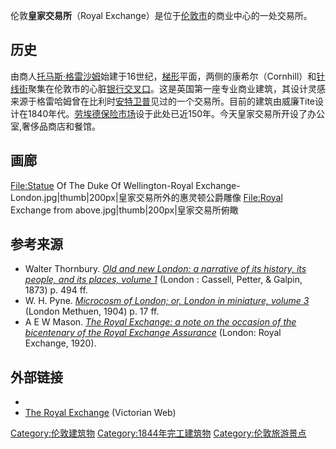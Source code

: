 {{No footnotes|time=2017-03-25T20:09:38+00:00}}
{{Infobox shopping mall 
|shopping_mall_name = 皇家交易所
|image = Royal Exchange, Threadneedle Street EC2 - geograph.org.uk - 1272444.jpg
|image_width = 250px
|location = 英国伦敦
|address = 
|opening_date = {{Start date and age|1571|01|23|df=yes}}（原建筑）<br />{{Start date and age|1844|10|28|df=yes}}（目前建筑）
|number_of_stores = 
|parking = 
|publictransit = 银行-纪念碑站
|website = [http://www.theroyalexchange.co.uk/ theroyalexchange.co.uk]
}}
伦敦'''皇家交易所'''（Royal Exchange）是位于[[伦敦市|伦敦市]]的商业中心的一处交易所。

==历史==
由商人[[托马斯·格雷沙姆|托马斯·格雷沙姆]]始建于16世纪，[[梯形|梯形]]平面，两侧的康希尔（Cornhill）和[[针线街|针线街]]聚集在伦敦市的心脏[[银行交叉口|银行交叉口]]。这是英国第一座专业商业建筑，其设计灵感来源于格雷哈姆曾在比利时[[安特卫普|安特卫普]]见过的一个交易所。目前的建筑由威廉Tite设计在1840年代。[[劳合社|劳埃德保险市场]]设于此处已近150年。今天皇家交易所开设了办公室,奢侈品商店和餐馆。

==画廊==
<gallery>
File:Statue Of The Duke Of Wellington-Royal Exchange-London.jpg|thumb|200px|皇家交易所外的惠灵顿公爵雕像
File:Royal Exchange from above.jpg|thumb|200px|皇家交易所俯瞰
</gallery>

==参考来源==
{{reflist}}
*Walter Thornbury. ''[http://www.archive.org/details/oldnewlondonnarr01thor Old and new London: a narrative of its history, its people, and its places, volume 1]'' (London : Cassell, Petter, & Galpin, 1873) p. 494 ff.
*W. H. Pyne. ''[http://www.archive.org/details/microcosmoflondo03pyneuoft Microcosm of London; or, London in miniature, volume 3]'' (London Methuen, 1904) p. 17 ff.
*A E W Mason. ''[http://www.archive.org/details/royalexchangenot00masoiala The Royal Exchange: a note on the occasion of the bicentenary of the Royal Exchange Assurance ]'' (London: Royal Exchange, 1920).

==外部链接==
{{Commons category}}
* {{Official website}}
*[http://www.victorianweb.org/art/architecture/feist/29.html The Royal Exchange] {{Wayback|url=http://www.victorianweb.org/art/architecture/feist/29.html |date=20170824005546 }} (Victorian Web)

{{coord|51|30|49|N|0|05|14|W|region:GB_type:landmark|display=title}}
[[Category:伦敦建筑物|Category:伦敦建筑物]]
[[Category:1844年完工建筑物|Category:1844年完工建筑物]]
[[Category:伦敦旅游景点|Category:伦敦旅游景点]]
